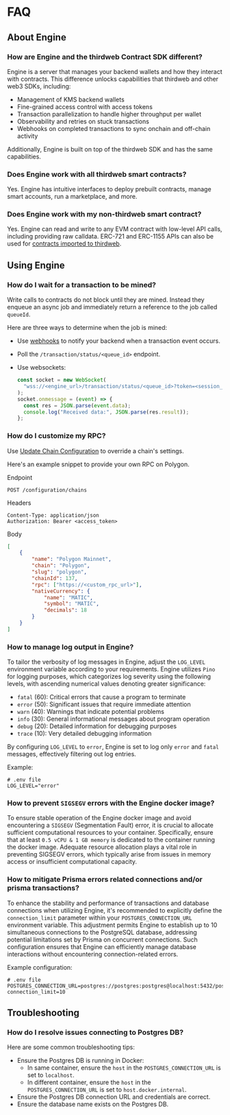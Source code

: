 # FAQ

## About Engine

### How are Engine and the thirdweb Contract SDK different?

Engine is a server that manages your backend wallets and how they interact with contracts. This difference unlocks capabilities that thirdweb and other web3 SDKs, including:

- Management of KMS backend wallets
- Fine-grained access control with access tokens
- Transaction parallelization to handle higher throughput per wallet
- Observability and retries on stuck transactions
- Webhooks on completed transactions to sync onchain and off-chain activity

Additionally, Engine is built on top of the thirdweb SDK and has the same capabilities.

### Does Engine work with all thirdweb smart contracts?

Yes. Engine has intuitive interfaces to deploy prebuilt contracts, manage smart accounts, run a marketplace, and more.

### Does Engine work with my non-thirdweb smart contract?

Yes. Engine can read and write to any EVM contract with low-level API calls, including providing raw calldata. ERC-721 and ERC-1155 APIs can also be used for [contracts imported to thirdweb](https://support.thirdweb.com/smart-contracts/rtHYyzspnPaHmmANmJQz1k/importing-non-thirdweb-contracts-into-the-dashboard/hELLjgTc8TWrMdMEQkm2Es).

## Using Engine

### How do I wait for a transaction to be mined?

Write calls to contracts do not block until they are mined. Instead they enqueue an async job and immediately return a reference to the job called `queueId`.

Here are three ways to determine when the job is mined:

- Use [webhooks](/engine/features/webhooks) to notify your backend when a transaction event occurs.
- Poll the `/transaction/status/<queue_id>` endpoint.
- Use websockets:

  ```js
  const socket = new WebSocket(
  	"wss://<engine_url>/transaction/status/<queue_id>?token=<session_token>",
  );
  socket.onmessage = (event) => {
  	const res = JSON.parse(event.data);
  	console.log("Received data:", JSON.parse(res.result));
  };
  ```

### How do I customize my RPC?

Use [Update Chain Configuration](https://redocly.github.io/redoc/?url=https://demo.web3api.thirdweb.com/json#tag/Configuration/operation/updateChainsConfiguration) to override a chain's settings.

Here's an example snippet to provide your own RPC on Polygon.

Endpoint

```text
POST /configuration/chains
```

Headers

```text
Content-Type: application/json
Authorization: Bearer <access_token>
```

Body

```json
[
	{
		"name": "Polygon Mainnet",
		"chain": "Polygon",
		"slug": "polygon",
		"chainId": 137,
		"rpc": ["https://<custom_rpc_url>"],
		"nativeCurrency": {
			"name": "MATIC",
			"symbol": "MATIC",
			"decimals": 18
		}
	}
]
```

### How to manage log output in Engine?

To tailor the verbosity of log messages in Engine, adjust the `LOG_LEVEL` environment variable according to your requirements.
Engine utilizes `Pino` for logging purposes, which categorizes log severity using the following levels, with ascending numerical values denoting greater significance:

- `fatal` (60): Critical errors that cause a program to terminate
- `error` (50): Significant issues that require immediate attention
- `warn`  (40): Warnings that indicate potential problems
- `info`  (30): General informational messages about program operation
- `debug` (20): Detailed information for debugging purposes
- `trace` (10): Very detailed debugging information

By configuring `LOG_LEVEL` to `error`, Engine is set to log only `error` and `fatal` messages, effectively filtering out log entries.

Example:

```
# .env file
LOG_LEVEL="error"
```

### How to prevent `SIGSEGV` errors with the Engine docker image?

To ensure stable operation of the Engine docker image and avoid encountering a `SIGSEGV` (Segmentation Fault) error, it is crucial to allocate sufficient computational resources to your container. Specifically, ensure that at least `0.5 vCPU & 1 GB memory` is dedicated to the container running the docker image. Adequate resource allocation plays a vital role in preventing SIGSEGV errors, which typically arise from issues in memory access or insufficient computational capacity.

### How to mitigate Prisma errors related connections and/or prisma transactions?

To enhance the stability and performance of transactions and database connections when utilizing Engine, it's recommended to explicitly define the `connection_limit` parameter within your `POSTGRES_CONNECTION_URL` environment variable. This adjustment permits Engine to establish up to 10 simultaneous connections to the PostgreSQL database, addressing potential limitations set by Prisma on concurrent connections. Such configuration ensures that Engine can efficiently manage database interactions without encountering connection-related errors.

Example configuration:

```
# .env file
POSTGRES_CONNECTION_URL=postgres://postgres:postgres@localhost:5432/postgres?connection_limit=10
```

## Troubleshooting

### How do I resolve issues connecting to Postgres DB?

Here are some common troubleshooting tips:

- Ensure the Postgres DB is running in Docker:
  - In same container, ensure the `host` in the `POSTGRES_CONNECTION_URL` is set to `localhost`.
  - In different container, ensure the `host` in the `POSTGRES_CONNECTION_URL` is set to `host.docker.internal`.
- Ensure the Postgres DB connection URL and credentials are correct.
- Ensure the database name exists on the Postgres DB.
